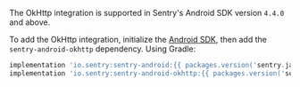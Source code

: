 <Note>

The OkHttp integration is supported in Sentry's Android SDK version `4.4.0` and above.

</Note>

To add the OkHttp integration, initialize the [Android SDK](/platforms/android/), then add the `sentry-android-okhttp` dependency. Using Gradle:

```groovy
implementation 'io.sentry:sentry-android:{{ packages.version('sentry.java.android', '4.4.0') }}'
implementation 'io.sentry:sentry-android-okhttp:{{ packages.version('sentry.java.android.okhttp', '4.4.0') }}'
```
